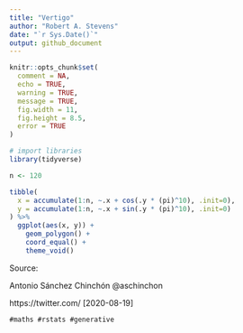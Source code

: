 ```yaml
---
title: "Vertigo"
author: "Robert A. Stevens"
date: "`r Sys.Date()`"
output: github_document
---
```


```r
knitr::opts_chunk$set(
  comment = NA, 
  echo = TRUE, 
  warning = TRUE, 
  message = TRUE, 
  fig.width = 11, 
  fig.height = 8.5,
  error = TRUE
)
```

```r
# import libraries
library(tidyverse)
```

```r
n <- 120

tibble(
  x = accumulate(1:n, ~.x + cos(.y * (pi)^10), .init=0),
  y = accumulate(1:n, ~.x + sin(.y * (pi)^10), .init=0)
) %>%
  ggplot(aes(x, y)) +
    geom_polygon() +
    coord_equal() +
    theme_void()
```

Source: 

Antonio Sánchez Chinchón @aschinchon

https://twitter.com/ [2020-08-19]

`#maths #rstats #generative`
